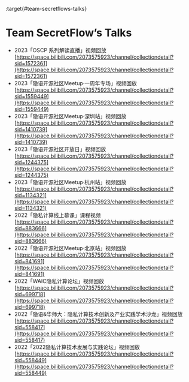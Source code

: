 :target{#team-secretflows-talks}

# Team SecretFlow’s Talks

- 2023「OSCP 系列解读直播」视频回放
  [https://space.bilibili.com/2073575923/channel/collectiondetail?sid=1572361](https://space.bilibili.com/2073575923/channel/collectiondetail?sid=1572361)
- 2023「隐语开源社区Meetup·一周年专场」视频回放
  [https://space.bilibili.com/2073575923/channel/collectiondetail?sid=1559449](https://space.bilibili.com/2073575923/channel/collectiondetail?sid=1559449)
- 2023「隐语开源社区Meetup·深圳站」视频回放
  [https://space.bilibili.com/2073575923/channel/collectiondetail?sid=1410739](https://space.bilibili.com/2073575923/channel/collectiondetail?sid=1410739)
- 2023「隐语开源社区开放日」视频回放
  [https://space.bilibili.com/2073575923/channel/collectiondetail?sid=1244375](https://space.bilibili.com/2073575923/channel/collectiondetail?sid=1244375)
- 2023「隐语开源社区Meetup·杭州站」视频回放
  [https://space.bilibili.com/2073575923/channel/collectiondetail?sid=1134321](https://space.bilibili.com/2073575923/channel/collectiondetail?sid=1134321)
- 2022「隐私计算线上慕课」课程视频
  [https://space.bilibili.com/2073575923/channel/collectiondetail?sid=883666](https://space.bilibili.com/2073575923/channel/collectiondetail?sid=883666)
- 2022「隐语开源社区Meetup·北京站」视频回放
  [https://space.bilibili.com/2073575923/channel/collectiondetail?sid=841691](https://space.bilibili.com/2073575923/channel/collectiondetail?sid=841691)
- 2022「WAIC隐私计算论坛」视频回放
  [https://space.bilibili.com/2073575923/channel/collectiondetail?sid=699718](https://space.bilibili.com/2073575923/channel/collectiondetail?sid=699718)
- 2022「隐语&华师大：隐私计算技术创新及产业实践学术沙龙」视频回放
  [https://space.bilibili.com/2073575923/channel/collectiondetail?sid=558417](https://space.bilibili.com/2073575923/channel/collectiondetail?sid=558417)
- 2022「2022隐私计算技术发展与实践论坛」视频回放
  [https://space.bilibili.com/2073575923/channel/collectiondetail?sid=558449](https://space.bilibili.com/2073575923/channel/collectiondetail?sid=558449)
